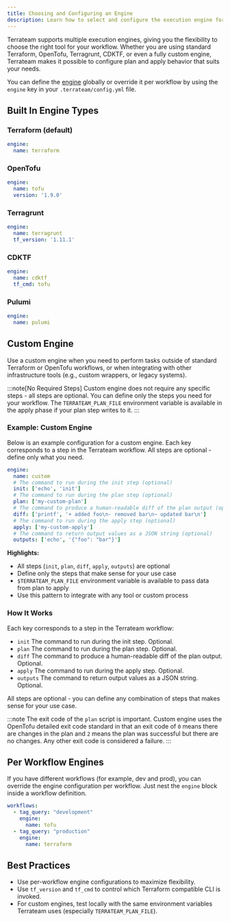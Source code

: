 ```yaml
---
title: Choosing and Configuring an Engine
description: Learn how to select and configure the execution engine for plans and applies in Terrateam
---
```



Terrateam supports multiple execution engines, giving you the flexibility to choose the right tool for your workflow. Whether you are using standard Terraform, OpenTofu, Terragrunt, CDKTF, or even a fully custom engine, Terrateam makes it possible to configure plan and apply behavior that suits your needs.

You can define the [engine](/configuration-reference/engine) globally or override it per workflow by using the `engine` key in your `.terrateam/config.yml` file.

## Built In Engine Types

### Terraform (default)
```yaml
engine:
  name: terraform
```

### OpenTofu
```yaml
engine:
  name: tofu
  version: '1.9.0'
```

### Terragrunt
```yaml
engine:
  name: terragrunt
  tf_version: '1.11.1'
```

### CDKTF
```yaml
engine:
  name: cdktf
  tf_cmd: tofu
```

### Pulumi
```yaml
engine:
  name: pulumi
```

## Custom Engine

Use a custom engine when you need to perform tasks outside of standard Terraform or OpenTofu workflows, or when integrating with other infrastructure tools (e.g., custom wrappers, or legacy systems).

:::note[No Required Steps]
Custom engine does not require any specific steps - all steps are optional. You can define only the steps you need for your workflow. The `TERRATEAM_PLAN_FILE` environment variable is available in the apply phase if your plan step writes to it.
:::

### Example: Custom Engine

Below is an example configuration for a custom engine. Each key corresponds to a step in the Terrateam workflow. All steps are optional - define only what you need.

```yaml
engine:
  name: custom
  # The command to run during the init step (optional)
  init: ['echo', 'init']
  # The command to run during the plan step (optional)
  plan: ['my-custom-plan']
  # The command to produce a human-readable diff of the plan output (optional)
  diff: ['printf', '+ added foo\n- removed bar\n~ updated bar\n']
  # The command to run during the apply step (optional)
  apply: ['my-custom-apply']
  # The command to return output values as a JSON string (optional)
  outputs: ['echo', '{"foo": "bar"}']
```

**Highlights:**
- All steps (`init`, `plan`, `diff`, `apply`, `outputs`) are optional
- Define only the steps that make sense for your use case
- `$TERRATEAM_PLAN_FILE` environment variable is available to pass data from plan to apply
- Use this pattern to integrate with any tool or custom process

### How It Works
Each key corresponds to a step in the Terrateam workflow:

* `init` The command to run during the init step. Optional.
* `plan` The command to run during the plan step. Optional.
* `diff` The command to produce a human-readable diff of the plan output. Optional.
* `apply` The command to run during the apply step. Optional.
* `outputs` The command to return output values as a JSON string. Optional.

All steps are optional - you can define any combination of steps that makes sense for your use case.

:::note
The exit code of the `plan` script is important.  Custom engine uses the OpenTofu detailed exit code standard in that an exit code of `0` means there are changes in the plan and `2` means the plan was successful but there are no changes.  Any other exit code is considered a failure.
:::

## Per Workflow Engines
If you have different workflows (for example, dev and prod), you can override the engine configuration per workflow. Just nest the `engine` block inside a workflow definition.

```yaml
workflows:
  - tag_query: "development"
    engine:
      name: tofu
  - tag_query: "production"
    engine:
      name: terraform
```

## Best Practices
* Use per-workflow engine configurations to maximize flexibility.
* Use `tf_version` and `tf_cmd` to control which Terraform compatible CLI is invoked.
* For custom engines, test locally with the same environment variables Terrateam uses (especially `TERRATEAM_PLAN_FILE`).
